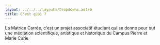 ```yaml
---
layout: ../../../layouts/Dropdowns.astro
title: C'est quoi ?
---
```

La Matrice Carrée, c'est un projet associatif étudiant qui se donne pour but une médiation scientifique, artistique et historique du Campus Pierre et Marie Curie